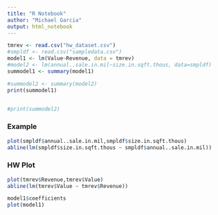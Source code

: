 ```yaml
---
title: "R Notebook"
author: "Michael Garcia"
output: html_notebook
---
```




```r
tmrev <- read.csv("hw_dataset.csv")
#smpldf <- read.csv("sampledata.csv")
model1 <- lm(Value~Revenue, data = tmrev)
#model2 <- lm(annual..sale.in.mil~size.in.sqft.thous, data=smpldf)
summodel1 <- summary(model1)

#summodel2 <- summary(model2)
print(summodel1)


#print(summodel2)
```





### Example
```r
plot(smpldf$annual..sale.in.mil,smpldf$size.in.sqft.thous)
abline(lm(smpldf$size.in.sqft.thous ~ smpldf$annual..sale.in.mil))
```

### HW Plot
```r
plot(tmrev$Revenue,tmrev$Value)
abline(lm(tmrev$Value ~ tmrev$Revenue))
```




```r
model1$coefficients
plot(model1)
```